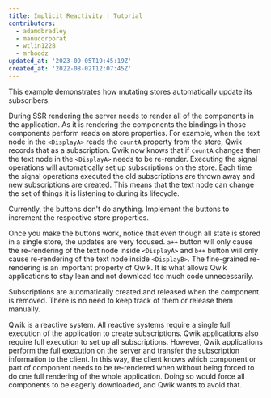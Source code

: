 ```yaml
---
title: Implicit Reactivity | Tutorial
contributors:
  - adamdbradley
  - manucorporat
  - wtlin1228
  - mrhoodz
updated_at: '2023-09-05T19:45:19Z'
created_at: '2022-08-02T12:07:45Z'
---
```


This example demonstrates how mutating stores automatically update its subscribers.

During SSR rendering the server needs to render all of the components in the application. As it is rendering the components the bindings in those components perform reads on store properties. For example, when the text node in the `<DisplayA>` reads the `countA` property from the store, Qwik records that as a subscription. Qwik now knows that if `countA` changes then the text node in the `<DisplayA>` needs to be re-render. Executing the signal operations will automatically set up subscriptions on the store. Each time the signal operations executed the old subscriptions are thrown away and new subscriptions are created. This means that the text node can change the set of things it is listening to during its lifecycle.

Currently, the buttons don't do anything. Implement the buttons to increment the respective store properties.

Once you make the buttons work, notice that even though all state is stored in a single store, the updates are very focused. `a++` button will only cause the re-rendering of the text node inside `<DisplayA>` and `b++` button will only cause re-rendering of the text node inside `<DisplayB>`. The fine-grained re-rendering is an important property of Qwik. It is what allows Qwik applications to stay lean and not download too much code unnecessarily.

Subscriptions are automatically created and released when the component is removed. There is no need to keep track of them or release them manually.

Qwik is a reactive system. All reactive systems require a single full execution of the application to create subscriptions. Qwik applications also require full execution to set up all subscriptions. However, Qwik applications perform the full execution on the server and transfer the subscription information to the client. In this way, the client knows which component or part of component needs to be re-rendered when without being forced to do one full rendering of the whole application. Doing so would force all components to be eagerly downloaded, and Qwik wants to avoid that.
